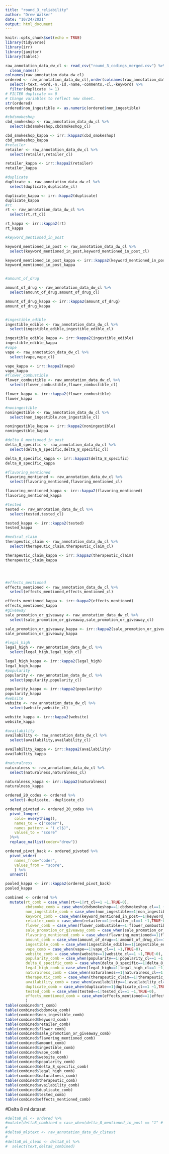 ```yaml
---
title: "round_3_reliability"
author: "Drew Walker"
date: "10/24/2021"
output: html_document
---
```


```r
knitr::opts_chunk$set(echo = TRUE)
library(tidyverse)
library(irr)
library(janitor)
library(table1)
```


```r
raw_annotation_data_dw_cl <- read_csv("round_3_codings_merged.csv") %>% 
  clean_names() 
colnames(raw_annotation_data_dw_cl)
ordered <- raw_annotation_data_dw_cl[,order(colnames(raw_annotation_data_dw_cl))] %>% 
  select(-text,-word,-n,-id,-name,-comments,-cl,-keyword) %>% 
  filter(duplicate != 1)
# FILTER duplicate == 0
# Change variables to reflect new sheet. 
str(ordered)
ordered$non_ingestible <- as.numeric(ordered$non_ingestible)
```

```r

#cbdsmokeshop
cbd_smokeshop <- raw_annotation_data_dw_cl %>% 
  select(cbdsmokeshop,cbdsmokeshop_cl)

cbd_smokeshop_kappa <- irr::kappa2(cbd_smokeshop)
cbd_smokeshop_kappa
#retailer
retailer <- raw_annotation_data_dw_cl %>% 
  select(retailer,retailer_cl)

retailer_kappa <- irr::kappa2(retailer)
retailer_kappa

#duplicate
duplicate <- raw_annotation_data_dw_cl %>% 
  select(duplicate,duplicate_cl)

duplicate_kappa <- irr::kappa2(duplicate)
duplicate_kappa
#rt
rt <- raw_annotation_data_dw_cl %>% 
  select(rt,rt_cl)

rt_kappa <- irr::kappa2(rt)
rt_kappa

#keyword_mentioned_in_post

keyword_mentioned_in_post <- raw_annotation_data_dw_cl %>% 
  select(keyword_mentioned_in_post,keyword_mentioned_in_post_cl)

keyword_mentioned_in_post_kappa <- irr::kappa2(keyword_mentioned_in_post)
keyword_mentioned_in_post_kappa


#amount_of_drug

amount_of_drug <- raw_annotation_data_dw_cl %>% 
  select(amount_of_drug,amount_of_drug_cl)

amount_of_drug_kappa <- irr::kappa2(amount_of_drug)
amount_of_drug_kappa


#ingestible_edible
ingestible_edible <- raw_annotation_data_dw_cl %>% 
  select(ingestible_edible,ingestible_edible_cl)

ingestible_edible_kappa <- irr::kappa2(ingestible_edible)
ingestible_edible_kappa
#vape
vape <- raw_annotation_data_dw_cl %>% 
  select(vape,vape_cl)

vape_kappa <- irr::kappa2(vape)
vape_kappa
#flower_combustible
flower_combustible <- raw_annotation_data_dw_cl %>% 
  select(flower_combustible,flower_combustible_cl)

flower_kappa <- irr::kappa2(flower_combustible)
flower_kappa

#noningestible
noningestible <- raw_annotation_data_dw_cl %>% 
  select(non_ingestible,non_ingestible_cl)

noningestible_kappa <- irr::kappa2(noningestible)
noningestible_kappa

#delta_8_mentioned_in_post
delta_8_specific <- raw_annotation_data_dw_cl %>% 
  select(delta_8_specific,delta_8_specific_cl)

delta_8_specific_kappa <- irr::kappa2(delta_8_specific)
delta_8_specific_kappa

#flavoring_mentioned
flavoring_mentioned <- raw_annotation_data_dw_cl %>% 
  select(flavoring_mentioned,flavoring_mentioned_cl)

flavoring_mentioned_kappa <- irr::kappa2(flavoring_mentioned)
flavoring_mentioned_kappa

#tested
tested <- raw_annotation_data_dw_cl %>% 
  select(tested,tested_cl)

tested_kappa <- irr::kappa2(tested)
tested_kappa

#medical_claim
therapeutic_claim <- raw_annotation_data_dw_cl %>% 
  select(therapeutic_claim,therapeutic_claim_cl)

therapeutic_claim_kappa <- irr::kappa2(therapeutic_claim)
therapeutic_claim_kappa




#effects_mentioned
effects_mentioned <- raw_annotation_data_dw_cl %>% 
  select(effects_mentioned,effects_mentioned_cl)

effects_mentioned_kappa <- irr::kappa2(effects_mentioned)
effects_mentioned_kappa
#giveaway
sale_promotion_or_giveaway <- raw_annotation_data_dw_cl %>% 
  select(sale_promotion_or_giveaway,sale_promotion_or_giveaway_cl)

sale_promotion_or_giveaway_kappa <- irr::kappa2(sale_promotion_or_giveaway)
sale_promotion_or_giveaway_kappa

#legal_high
legal_high <- raw_annotation_data_dw_cl %>% 
  select(legal_high,legal_high_cl)

legal_high_kappa <- irr::kappa2(legal_high)
legal_high_kappa
#popularity
popularity <- raw_annotation_data_dw_cl %>% 
  select(popularity,popularity_cl)

popularity_kappa <- irr::kappa2(popularity)
popularity_kappa
#website
website <- raw_annotation_data_dw_cl %>% 
  select(website,website_cl)

website_kappa <- irr::kappa2(website)
website_kappa

#availability
availability <- raw_annotation_data_dw_cl %>% 
  select(availability,availability_cl)

availability_kappa <- irr::kappa2(availability)
availability_kappa

#naturalness
naturalness <- raw_annotation_data_dw_cl %>% 
  select(naturalness,naturalness_cl)

naturalness_kappa <- irr::kappa2(naturalness)
naturalness_kappa
```

```r

ordered_20_codes <- ordered %>% 
  select(-duplicate, -duplicate_cl)

ordered_pivoted <- ordered_20_codes %>% 
  pivot_longer(
    cols= everything(),
    names_to = c("coder"),
    names_pattern = "(_cl$)",
    values_to = "score"
  )%>% 
  replace_na(list(coder="drew"))

ordered_pivot_back <- ordered_pivoted %>% 
  pivot_wider(
    names_from="coder",
    values_from = "score",
    ) %>% 
  unnest() 

pooled_kappa <- irr::kappa2(ordered_pivot_back)
pooled_kappa


```


```r
combined <- ordered %>% 
  mutate(rt_comb = case_when(rt==1|rt_cl==1 ~1,TRUE~0),
         cbdsmoke_comb = case_when(cbdsmokeshop==1|cbdsmokeshop_cl==1 ~1,TRUE~0),
         non_ingestible_comb = case_when(non_ingestible==1|non_ingestible_cl==1 ~1,TRUE~0),
         keyword_comb = case_when(keyword_mentioned_in_post==1|keyword_mentioned_in_post_cl==1 ~1,TRUE~0),
         retailer_comb = case_when(retailer==1|retailer_cl==1 ~1,TRUE~0),
         flower_comb = case_when(flower_combustible==1|flower_combustible_cl==1 ~1,TRUE~0),
         sale_promotion_or_giveaway_comb = case_when(sale_promotion_or_giveaway==1|sale_promotion_or_giveaway_cl==1 ~1,TRUE~0),
         flavoring_mentioned_comb = case_when(flavoring_mentioned==1|flavoring_mentioned_cl==1 ~1,TRUE~0),
         amount_comb = case_when(amount_of_drug==1|amount_of_drug_cl==1 ~1,TRUE~0),
         ingestible_comb = case_when(ingestible_edible==1|ingestible_edible_cl==1 ~1,TRUE~0),
         vape_comb = case_when(vape==1|vape_cl==1 ~1,TRUE~0),
         website_comb = case_when(website==1|website_cl==1 ~1,TRUE~0),
         popularity_comb = case_when(popularity==1|popularity_cl==1 ~1,TRUE~0),
         delta_8_specific_comb = case_when(delta_8_specific==1|delta_8_specific_cl==1 ~1,TRUE~0),
         legal_high_comb = case_when(legal_high==1|legal_high_cl==1 ~1,TRUE~0),
         naturalness_comb = case_when(naturalness==1|naturalness_cl==1 ~1,TRUE~0),
         therapeutic_comb = case_when(therapeutic_claim==1|therapeutic_claim_cl==1 ~1,TRUE~0),
         availability_comb = case_when(availability==1|availability_cl==1 ~1,TRUE~0),
         duplicate_comb = case_when(duplicate==1|duplicate_cl==1 ~1,TRUE~0),
         tested_comb = case_when(tested==1|tested_cl==1 ~1,TRUE~0),
         effects_mentioned_comb = case_when(effects_mentioned==1|effects_mentioned_cl==1 ~1,TRUE~0)
         )
table(combined$rt_comb)
table(combined$cbdsmoke_comb)
table(combined$non_ingestible_comb)
table(combined$keyword_comb)
table(combined$retailer_comb)
table(combined$flower_comb)
table(combined$sale_promotion_or_giveaway_comb)
table(combined$flavoring_mentioned_comb)
table(combined$amount_comb)
table(combined$ingestible_comb)
table(combined$vape_comb)
table(combined$website_comb)
table(combined$popularity_comb)
table(combined$delta_8_specific_comb)
table(combined$legal_high_comb)
table(combined$naturalness_comb)
table(combined$therapeutic_comb)
table(combined$availability_comb)
table(combined$duplicate_comb)
table(combined$tested_comb)
table(combined$effects_mentioned_comb)
```



#Delta 8 ml dataset 
```r
#delta8_ml <- ordered %>% 
#mutate(delta8_combined = case_when(delta_8_mentioned_in_post == "1" #| delta_8_mentioned_in_post_c == "1" ~ "1", TRUE ~ "0")) 
#
#delta8_ml$text <- raw_annotation_data_dw_cl$text 
#
#delta8_ml_clean <- delta8_ml %>% 
#  select(text,delta8_combined)
```

